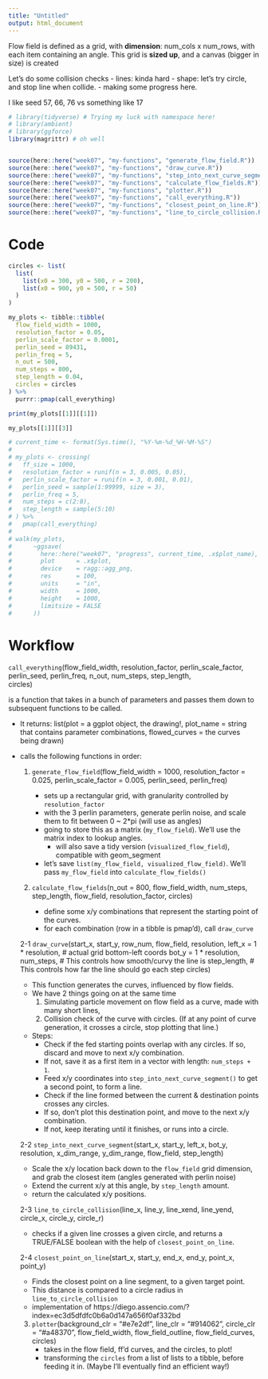 ```yaml
---
title: "Untitled"
output: html_document
---
```


Flow field is defined as a grid, with **dimension**: num_cols x num_rows, with each item containing an angle.
This grid is **sized up**, and a canvas (bigger in size) is created

Let's do some collision checks 
- lines: kinda hard
- shape: let's try circle, and stop line when collide.
  - making some progress here.


I like seed 57, 66, 76 vs something like 17

```r
# library(tidyverse) # Trying my luck with namespace here!
# library(ambient)
# library(ggforce)
library(magrittr) # oh well


source(here::here("week07", "my-functions", "generate_flow_field.R"))
source(here::here("week07", "my-functions", "draw_curve.R"))
source(here::here("week07", "my-functions", "step_into_next_curve_segment.R"))
source(here::here("week07", "my-functions", "calculate_flow_fields.R"))
source(here::here("week07", "my-functions", "plotter.R"))
source(here::here("week07", "my-functions", "call_everything.R"))
source(here::here("week07", "my-functions", "closest_point_on_line.R"))
source(here::here("week07", "my-functions", "line_to_circle_collision.R"))
```

# Code
              
```r
circles <- list(
  list(
    list(x0 = 300, y0 = 500, r = 200),
    list(x0 = 900, y0 = 500, r = 50)
  ) 
)

my_plots <- tibble::tibble(
  flow_field_width = 1000,
  resolution_factor = 0.05,
  perlin_scale_factor = 0.0001,
  perlin_seed = 89431,
  perlin_freq = 5,
  n_out = 500,
  num_steps = 800,
  step_length = 0.04,
  circles = circles
) %>%
  purrr::pmap(call_everything)

print(my_plots[[1]][[1]])

my_plots[[1]][[3]]
```

```r
# current_time <- format(Sys.time(), "%Y-%m-%d_%H-%M-%S")
# 
# my_plots <- crossing(
#   ff_size = 1000,
#   resolution_factor = runif(n = 3, 0.005, 0.05),
#   perlin_scale_factor = runif(n = 3, 0.001, 0.01),
#   perlin_seed = sample(1:99999, size = 3),
#   perlin_freq = 5,
#   num_steps = c(2:8),
#   step_length = sample(5:10)
# ) %>%
#   pmap(call_everything)
# 
# walk(my_plots,
#      ~ggsave(
#        here::here("week07", "progress", current_time, .x$plot_name),
#        plot      = .x$plot,
#        device    = ragg::agg_png,
#        res       = 100,
#        units     = "in",
#        width     = 1000,
#        height    = 1000,
#        limitsize = FALSE
#      ))
```

# Workflow

`call_everything`(flow_field_width,
                  resolution_factor,
                  perlin_scale_factor,
                  perlin_seed,
                  perlin_freq, 
                  n_out,
                  num_steps,
                  step_length,       
                  circles)
                
is a function that takes in a bunch of parameters and passes them down to subsequent functions to be called. 

- It returns: list(plot = a ggplot object, the drawing!, 
                   plot_name = string that contains parameter combinations, 
                   flowed_curves = the curves being drawn)
                   
- calls the following functions in order:
    1. `generate_flow_field`(flow_field_width = 1000, 
                             resolution_factor = 0.025,
                             perlin_scale_factor = 0.005,
                             perlin_seed,
                             perlin_freq)
                           
        - sets up a rectangular grid, with granularity controlled by `resolution_factor`
        - with the 3 perlin parameters, generate perlin noise, and scale them to fit between 0 ~ 2*pi (will use as angles)
        - going to store this as a matrix (`my_flow_field`). We'll use the matrix index to lookup angles.
          - will also save a tidy version (`visualized_flow_field`), compatible with geom_segment 
        - let's save `list(my_flow_field, visualized_flow_field)`. We'll pass `my_flow_field` into `calculate_flow_fields()`
      
    2. `calculate_flow_fields`(n_out = 800,
                               flow_field_width,
                               num_steps,  
                               step_length,
                               flow_field,
                               resolution_factor,
                               circles)
                               
        - define some x/y combinations that represent the starting point of the curves.
        - for each combination (row in a tibble is pmap'd), call `draw_curve`
    
    2-1 `draw_curve`(start_x, 
                     start_y, 
                     row_num, 
                     flow_field, 
                     resolution, 
                     left_x     = 1 * resolution, # actual grid bottom-left coords
                     bot_y      = 1 * resolution,
                     num_steps,   # This controls how smooth/curvy the line is
                     step_length, # This controls how far the line should go each step
                     circles)
    - This function generates the curves, influenced by flow fields.
    - We have 2 things going on at the same time
      1. Simulating particle movement on flow field as a curve, made with many short lines,
      2. Collision check of the curve with circles. (If at any point of curve generation, it crosses a circle, stop plotting that line.)
      
    - Steps: 
      - Check if the fed starting points overlap with any circles. If so, discard and move to next x/y combination.
      - If not, save it as a first item in a vector with length: `num_steps + 1`. 
      - Feed x/y coordinates into `step_into_next_curve_segment()` to get a second point, to form a line. 
      - Check if the line formed between the current & destination points crosses any circles. 
      - If so, don't plot this destination point, and move to the next x/y combination.
      - If not, keep iterating until it finishes, or runs into a circle.
      
    2-2 `step_into_next_curve_segment`(start_x, 
                                       start_y,
                                       left_x,
                                       bot_y,
                                       resolution,
                                       x_dim_range,
                                       y_dim_range,
                                       flow_field,
                                       step_length)          
    - Scale the x/y location back down to the `flow_field` grid dimension, and grab the closest item (angles generated with perlin noise)
    - Extend the current x/y at this angle, by `step_length` amount. 
    - return the calculated x/y positions.
                               
    2-3 `line_to_circle_collision`(line_x, line_y, line_xend, line_yend,
                                   circle_x, circle_y, circle_r)    
    - checks if a given line crosses a given circle, and returns a TRUE/FALSE boolean with the help of `closest_point_on_line`.
    
    2-4 `closest_point_on_line`(start_x, start_y, end_x, end_y, 
                                point_x, point_y) 
    - Finds the closest point on a line segment, to a given target point.
    - This distance is compared to a circle radius in `line_to_circle_collision`
    - implementation of https://diego.assencio.com/?index=ec3d5dfdfc0b6a0d147a656f0af332bd
                               
    3. `plotter`(background_clr = "#e7e2df",
                 line_clr = "#914062",
                 circle_clr = "#a48370",
                 flow_field_width,
                 flow_field_outline, 
                 flow_field_curves,
                 circles)
        - takes in the flow field, ff'd curves, and the circles, to plot!
        - transforming the `circles` from a list of lists to a tibble, before feeding it in. (Maybe I'll eventually find an efficient way!)
          
          